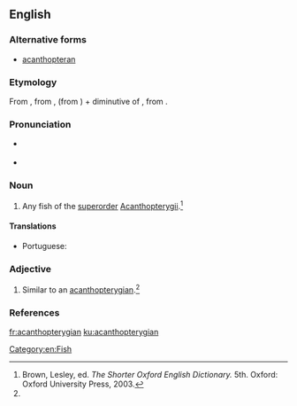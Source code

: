 ==English==

===Alternative forms===
* [[acanthopteran]]

===Etymology===
From {{etyl|NL.|en}}, from {{term|acanthus||thorn|lang=la}}, (from {{etyl|grc|en}} {{term|ἄκανθος|lang=grc}}) + {{etyl|grc|en}} {{term|πτερυγίων|lang=grc}} diminutive of {{term|πτέρυξ||wing, fin|lang=grc}}, from {{term|πτερόν||feather, wing|lang=grc}}.

===Pronunciation===
* {{a|US}} {{IPA|/ˌæk.ænˌθɑp.təˈɹɪdʒ.i.n̩/|lang=en}}
* {{rhymes|ɪdʒiən|lang=en}}

===Noun===
{{en-noun}}

# {{context|zoology|lang=en}} Any fish of the [[superorder]] [[Acanthopterygii]].{{defdate|First attested in the mid 19th century.}}<ref name=SOED>Brown, Lesley, ed. ''The Shorter Oxford English Dictionary.'' 5th. Oxford: Oxford University Press, 2003.</ref>

====Translations====
{{trans-top|any fish of the superorder Acanthopterygii}}
* Portuguese: {{t+|pt|acantopterígio|m}}
{{trans-mid}}
{{trans-bottom}}

===Adjective===
{{en-adj|-}}

# {{context|zoology|lang=en}} Similar to an [[acanthopterygian]].{{defdate|First attested in the mid 19th century.}}<ref name=SOED/>

===References===
<references/>

[[Category:en:Fish]]

[[fr:acanthopterygian]]
[[ku:acanthopterygian]]